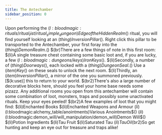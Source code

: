 ```yaml
---
title: The Antechamber
sidebar_position: 0
---
```



Upon performing the $(l:bloodmagic:rituals/ritual_list/ritual_simple_dungeon)Edge of the Hidden Realm$() ritual, you will find yourself looking at an $(thing)Inversion Pillar$(). Right click this pillar to be transported to the Antechamber, your first foray into the $(thing)Demon Realm.$() $(br)There are a few things of note in this first room: $(li)A single treasure chest containing some basic loot and, if you are lucky, a few $(l:bloodmagic:dungeons/keys)Iron Keys$().
$(li)Secondly, a number of $(thing)Doorways$(), each locked with a $(thing)Dungeon Seal.$() Use a $(item)Key$() on these seals to unlock the next room. $(li)Thirdly, an $(item)Inversion Pillar$(), a mirror of the one you summoned previously. [$(k:use)] this to return to your world. $(br2)There's also a large number of decorative blocks here, should you feel your home base needs some pizazz.
Any additional rooms you open from this antechamber will contain some combination of loot, monsters, traps and possibly some unactivated rituals. Keep your eyes peeled! $(br2)A few examples of loot that you might find: $(li)Enchanted Books $(li)Enchanted Weapons and Armour $(li)$(l:bloodmagic:alchemy_table/anointments)Various Anointments$() $(li)$(l:bloodmagic:demon_will/will_manipulation/demon_will)Demon Will$() $(li)Potion Ingredients
$(li)Tau Fruit $(li)Saturated Tau $(li)Tau Oil$(br2)So get hunting and keep an eye out for treasure and traps alike!
